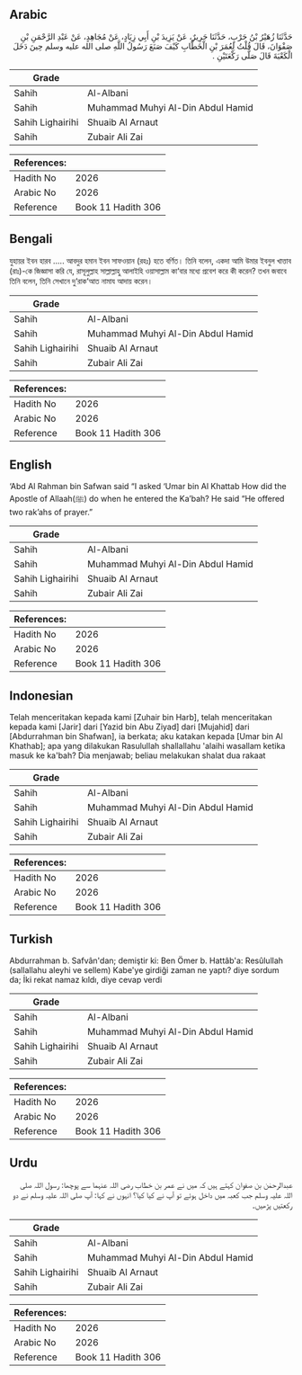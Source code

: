 ## Arabic


<div dir="rtl" lang="ar" style={{fontSize:'larger',backgroundColor:'#f8f9fa',padding:20}}>
حَدَّثَنَا زُهَيْرُ بْنُ حَرْبٍ، حَدَّثَنَا جَرِيرٌ، عَنْ يَزِيدَ بْنِ أَبِي زِيَادٍ، عَنْ مُجَاهِدٍ، عَنْ عَبْدِ الرَّحْمَنِ بْنِ صَفْوَانَ، قَالَ قُلْتُ لِعُمَرَ بْنِ الْخَطَّابِ كَيْفَ صَنَعَ رَسُولُ اللَّهِ صلى الله عليه وسلم حِينَ دَخَلَ الْكَعْبَةَ قَالَ صَلَّى رَكْعَتَيْنِ ‏.‏
</div>
<div style={{backgroundColor:'#f8f9fa',padding:20, marginBottom: 10}}><table> <thead> <tr> <th>Grade</th> <th></th> </tr> </thead> <tbody> <tr><td>Sahih</td><td>Al-Albani</td></tr><tr><td>Sahih</td><td>Muhammad Muhyi Al-Din Abdul Hamid</td></tr><tr><td>Sahih Lighairihi</td><td>Shuaib Al Arnaut</td></tr><tr><td>Sahih</td><td>Zubair Ali Zai</td></tr></tbody></table><table> <thead> <tr> <th>References:</th> <th></th> </tr> </thead> <tbody><tr><td>Hadith No</td><td>2026</td></tr><tr><td>Arabic No</td><td>2026</td></tr><tr><td>Reference</td><td>Book 11 Hadith 306</td></tr></tbody></table></div>

## Bengali


<div dir="ltr" lang="bn" style={{fontSize:'larger',backgroundColor:'#f8f9fa',padding:20}}>
যুহায়র ইবন হারব ..... আবদুর হমান ইবন সাফওয়ান (রহঃ) হতে বর্ণিত। তিনি বলেন, একদা আমি উমার ইবনুল খাত্তাব (রাঃ)-কে জিজ্ঞাসা করি যে, রাসূলুল্লাহ সাল্লাল্লাহু আলাইহি ওয়াসাল্লাম কা‘বার মধ্যে প্রবেশ করে কী করেন? তখন জবাবে তিনি বলেন, তিনি সেখানে দু‘রাক‘আত নামায আদায় করেন।
</div>
<div style={{backgroundColor:'#f8f9fa',padding:20, marginBottom: 10}}><table> <thead> <tr> <th>Grade</th> <th></th> </tr> </thead> <tbody> <tr><td>Sahih</td><td>Al-Albani</td></tr><tr><td>Sahih</td><td>Muhammad Muhyi Al-Din Abdul Hamid</td></tr><tr><td>Sahih Lighairihi</td><td>Shuaib Al Arnaut</td></tr><tr><td>Sahih</td><td>Zubair Ali Zai</td></tr></tbody></table><table> <thead> <tr> <th>References:</th> <th></th> </tr> </thead> <tbody><tr><td>Hadith No</td><td>2026</td></tr><tr><td>Arabic No</td><td>2026</td></tr><tr><td>Reference</td><td>Book 11 Hadith 306</td></tr></tbody></table></div>

## English


<div dir="ltr" lang="en" style={{fontSize:'larger',backgroundColor:'#f8f9fa',padding:20}}>
‘Abd Al Rahman bin Safwan said “I asked ‘Umar bin Al Khattab How did the Apostle of Allaah(ﷺ) do when he entered the Ka’bah? He said “He offered two rak’ahs of prayer.”
</div>
<div style={{backgroundColor:'#f8f9fa',padding:20, marginBottom: 10}}><table> <thead> <tr> <th>Grade</th> <th></th> </tr> </thead> <tbody> <tr><td>Sahih</td><td>Al-Albani</td></tr><tr><td>Sahih</td><td>Muhammad Muhyi Al-Din Abdul Hamid</td></tr><tr><td>Sahih Lighairihi</td><td>Shuaib Al Arnaut</td></tr><tr><td>Sahih</td><td>Zubair Ali Zai</td></tr></tbody></table><table> <thead> <tr> <th>References:</th> <th></th> </tr> </thead> <tbody><tr><td>Hadith No</td><td>2026</td></tr><tr><td>Arabic No</td><td>2026</td></tr><tr><td>Reference</td><td>Book 11 Hadith 306</td></tr></tbody></table></div>

## Indonesian


<div dir="ltr" lang="id" style={{fontSize:'larger',backgroundColor:'#f8f9fa',padding:20}}>
Telah menceritakan kepada kami [Zuhair bin Harb], telah menceritakan kepada kami [Jarir] dari [Yazid bin Abu Ziyad] dari [Mujahid] dari [Abdurrahman bin Shafwan], ia berkata; aku katakan kepada [Umar bin Al Khathab]; apa yang dilakukan Rasulullah shallallahu 'alaihi wasallam ketika masuk ke ka'bah? Dia menjawab; beliau melakukan shalat dua rakaat
</div>
<div style={{backgroundColor:'#f8f9fa',padding:20, marginBottom: 10}}><table> <thead> <tr> <th>Grade</th> <th></th> </tr> </thead> <tbody> <tr><td>Sahih</td><td>Al-Albani</td></tr><tr><td>Sahih</td><td>Muhammad Muhyi Al-Din Abdul Hamid</td></tr><tr><td>Sahih Lighairihi</td><td>Shuaib Al Arnaut</td></tr><tr><td>Sahih</td><td>Zubair Ali Zai</td></tr></tbody></table><table> <thead> <tr> <th>References:</th> <th></th> </tr> </thead> <tbody><tr><td>Hadith No</td><td>2026</td></tr><tr><td>Arabic No</td><td>2026</td></tr><tr><td>Reference</td><td>Book 11 Hadith 306</td></tr></tbody></table></div>

## Turkish


<div dir="ltr" lang="tr" style={{fontSize:'larger',backgroundColor:'#f8f9fa',padding:20}}>
Abdurrahman b. Safvân'dan; demiştir ki: Ben Ömer b. Hattâb'a: Resûlullah (sallallahu aleyhi ve sellem) Kabe'ye girdiği zaman ne yaptı? diye sordum da; İki rekat namaz kıldı, diye cevap verdi
</div>
<div style={{backgroundColor:'#f8f9fa',padding:20, marginBottom: 10}}><table> <thead> <tr> <th>Grade</th> <th></th> </tr> </thead> <tbody> <tr><td>Sahih</td><td>Al-Albani</td></tr><tr><td>Sahih</td><td>Muhammad Muhyi Al-Din Abdul Hamid</td></tr><tr><td>Sahih Lighairihi</td><td>Shuaib Al Arnaut</td></tr><tr><td>Sahih</td><td>Zubair Ali Zai</td></tr></tbody></table><table> <thead> <tr> <th>References:</th> <th></th> </tr> </thead> <tbody><tr><td>Hadith No</td><td>2026</td></tr><tr><td>Arabic No</td><td>2026</td></tr><tr><td>Reference</td><td>Book 11 Hadith 306</td></tr></tbody></table></div>

## Urdu


<div dir="rtl" lang="ur" style={{fontSize:'larger',backgroundColor:'#f8f9fa',padding:20}}>
عبدالرحمٰن بن صفوان کہتے ہیں کہ میں نے عمر بن خطاب رضی اللہ عنہما سے پوچھا: رسول اللہ صلی اللہ علیہ وسلم جب کعبہ میں داخل ہوئے تو آپ نے کیا کیا؟ انہوں نے کہا: آپ صلی اللہ علیہ وسلم نے دو رکعتیں پڑھیں۔
</div>
<div style={{backgroundColor:'#f8f9fa',padding:20, marginBottom: 10}}><table> <thead> <tr> <th>Grade</th> <th></th> </tr> </thead> <tbody> <tr><td>Sahih</td><td>Al-Albani</td></tr><tr><td>Sahih</td><td>Muhammad Muhyi Al-Din Abdul Hamid</td></tr><tr><td>Sahih Lighairihi</td><td>Shuaib Al Arnaut</td></tr><tr><td>Sahih</td><td>Zubair Ali Zai</td></tr></tbody></table><table> <thead> <tr> <th>References:</th> <th></th> </tr> </thead> <tbody><tr><td>Hadith No</td><td>2026</td></tr><tr><td>Arabic No</td><td>2026</td></tr><tr><td>Reference</td><td>Book 11 Hadith 306</td></tr></tbody></table></div>